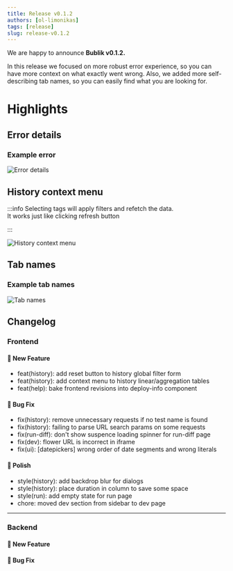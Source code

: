 ```yaml
---
title: Release v0.1.2
authors: [ol-limonikas]
tags: [release]
slug: release-v0.1.2
---
```


We are happy to announce **Bublik v0.1.2.**

In this release we focused on more robust error experience, so you can have more context on what exactly went wrong.
Also, we added more self-describing tab names, so you can easily find what you are looking for.

<!--truncate-->

# Highlights

## Error details

### Example error

![Error details](./img/history-error.png)

## History context menu

:::info
Selecting tags will apply filters and refetch the data. <br/>
It works just like clicking refresh button

:::

![History context menu](./img/history-context-menu.png)

## Tab names

### Example tab names

![Tab names](./img/tabs.png)

## Changelog

### Frontend

#### 🚀 New Feature

- feat(history): add reset button to history global filter form
- feat(history): add context menu to history linear/aggregation tables
- feat(help): bake frontend revisions into deploy-info component

#### 🐛 Bug Fix

- fix(history): remove unnecessary requests if no test name is found
- fix(history): failing to parse URL search params on some requests
- fix(run-diff): don't show suspence loading spinner for run-diff page
- fix(dev): flower URL is incorrect in iframe
- fix(ui): [datepickers] wrong order of date segments and wrong literals

#### 💅 Polish

- style(history): add backdrop blur for dialogs
- style(history): place duration in column to save some space
- style(run): add empty state for run page
- chore: moved dev section from sidebar to dev page

---

### Backend

#### 🚀 New Feature

#### 🐛 Bug Fix
